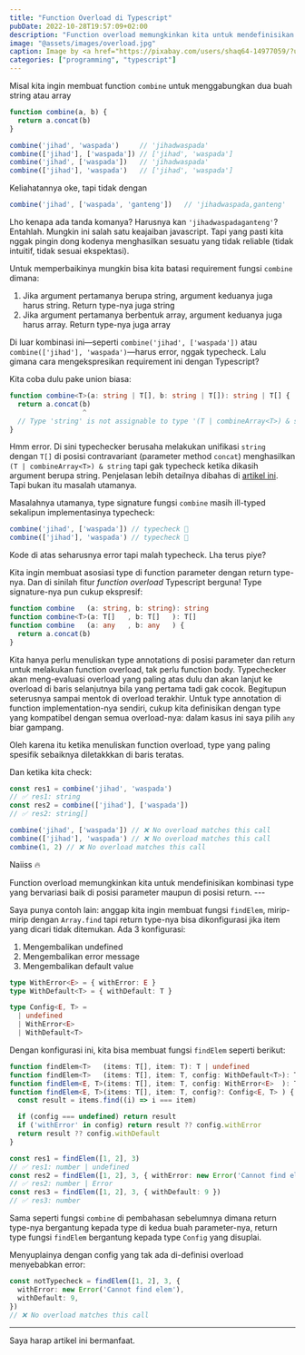 ```yaml
---
title: "Function Overload di Typescript"
pubDate: 2022-10-28T19:57:09+02:00
description: "Function overload memungkinkan kita untuk mendefinisikan kombinasi type yang bervariasi baik di posisi parameter maupun di posisi return."
image: "@assets/images/overload.jpg"
caption: Image by <a href="https://pixabay.com/users/shaq64-14977059/?utm_source=link-attribution&amp;utm_medium=referral&amp;utm_campaign=image&amp;utm_content=4780853">Stephan Westphal</a> from <a href="https://pixabay.com//?utm_source=link-attribution&amp;utm_medium=referral&amp;utm_campaign=image&amp;utm_content=4780853">Pixabay</a>
categories: ["programming", "typescript"]
---
```


Misal kita ingin membuat function `combine` untuk menggabungkan dua buah string atau array

```ts
function combine(a, b) {
  return a.concat(b)
}

combine('jihad', 'waspada')     // 'jihadwaspada'
combine(['jihad'], ['waspada']) // ['jihad', 'waspada']
combine('jihad', ['waspada'])   // 'jihadwaspada'
combine(['jihad'], 'waspada')   // ['jihad', 'waspada']
```

Keliahatannya oke, tapi tidak dengan

```ts
combine('jihad', ['waspada', 'ganteng'])   // 'jihadwaspada,ganteng'
```

Lho kenapa ada tanda komanya? Harusnya kan `'jihadwaspadaganteng'`? Entahlah. Mungkin ini salah satu keajaiban javascript. Tapi yang pasti kita nggak pingin dong kodenya menghasilkan sesuatu yang tidak reliable (tidak intuitif, tidak sesuai ekspektasi).

Untuk memperbaikinya mungkin bisa kita batasi requirement fungsi `combine` dimana:
1. Jika argument pertamanya berupa string, argument keduanya juga harus string. Return type-nya juga string
2. Jika argument pertamanya berbentuk array, argument keduanya juga harus array. Return type-nya juga array

Di luar kombinasi ini—seperti `combine('jihad', ['waspada'])` atau `combine(['jihad'], 'waspada')`—harus error, nggak typecheck. Lalu gimana cara mengekspresikan requirement ini dengan Typescript?

Kita coba dulu pake union biasa:

```ts
function combine<T>(a: string | T[], b: string | T[]): string | T[] {
  return a.concat(b)
                  ^
  // Type 'string' is not assignable to type '(T | combineArray<T>) & string'
}
```

Hmm error. Di sini typechecker berusaha melakukan unifikasi `string` dengan `T[]` di posisi contravariant (parameter method `concat`) menghasilkan `(T | combineArray<T>) & string` tapi gak typecheck ketika dikasih argument berupa string. Penjelasan lebih detailnya dibahas di [artikel ini](/blog/covariance-and-contravariance-in-typescript). Tapi bukan itu masalah utamanya.

Masalahnya utamanya, type signature fungsi `combine` masih ill-typed sekalipun implementasinya typecheck:

```ts
combine('jihad', ['waspada']) // typecheck 🤨
combine(['jihad'], 'waspada') // typecheck 🤨
```

Kode di atas seharusnya error tapi malah typecheck. Lha terus piye?

Kita ingin membuat asosiasi type di function parameter dengan return type-nya. Dan di sinilah fitur _function overload_ Typescript berguna! Type signature-nya pun cukup ekspresif:

```ts
function combine   (a: string, b: string): string
function combine<T>(a: T[]   , b: T[]   ): T[]
function combine   (a: any   , b: any   ) {
  return a.concat(b)
}
```

Kita hanya perlu menuliskan type annotations di posisi parameter dan return untuk melakukan function overload, tak perlu function body. Typechecker akan meng-evaluasi overload yang paling atas dulu dan akan lanjut ke overload di baris selanjutnya bila yang pertama tadi gak cocok. Begitupun seterusnya sampai mentok di overload terakhir. Untuk type annotation di function implementation-nya sendiri, cukup kita definisikan dengan type yang kompatibel dengan semua overload-nya: dalam kasus ini saya pilih `any` biar gampang.

Oleh karena itu ketika menuliskan function overload, type yang paling spesifik sebaiknya diletakkkan di baris teratas.

Dan ketika kita check:

```ts
const res1 = combine('jihad', 'waspada')
// ✅ res1: string
const res2 = combine(['jihad'], ['waspada'])
// ✅ res2: string[]

combine('jihad', ['waspada']) // ❌ No overload matches this call
combine(['jihad'], 'waspada') // ❌ No overload matches this call
combine(1, 2) // ❌ No overload matches this call
```

Naiiss 🔥

<Callout type="success">
  Function overload memungkinkan kita untuk mendefinisikan kombinasi type yang bervariasi baik di posisi parameter maupun di posisi return.
</Callout>
---

Saya punya contoh lain: anggap kita ingin membuat fungsi `findElem`, mirip-mirip dengan `Array.find` tapi return type-nya bisa dikonfigurasi jika item yang dicari tidak ditemukan. Ada 3 konfigurasi:
1. Mengembalikan undefined
2. Mengembalikan error message
3. Mengembalikan default value

```ts
type WithError<E> = { withError: E }
type WithDefault<T> = { withDefault: T }

type Config<E, T> =
  | undefined
  | WithError<E>
  | WithDefault<T>
```

Dengan konfigurasi ini, kita bisa membuat fungsi `findElem` seperti berikut:

```ts
function findElem<T>   (items: T[], item: T): T | undefined
function findElem<T>   (items: T[], item: T, config: WithDefault<T>): T
function findElem<E, T>(items: T[], item: T, config: WithError<E>  ): T | E
function findElem<E, T>(items: T[], item: T, config?: Config<E, T> ) {
  const result = items.find((i) => i === item)

  if (config === undefined) return result
  if ('withError' in config) return result ?? config.withError
  return result ?? config.withDefault
}

const res1 = findElem([1, 2], 3)
// ✅ res1: number | undefined
const res2 = findElem([1, 2], 3, { withError: new Error('Cannot find elem') })
// ✅ res2: number | Error
const res3 = findElem([1, 2], 3, { withDefault: 9 })
// ✅ res3: number
```

Sama seperti fungsi `combine` di pembahasan sebelumnya dimana return type-nya bergantung kepada type di kedua buah parameter-nya, return type fungsi `findElem` bergantung kepada type `Config` yang disuplai.

Menyuplainya dengan config yang tak ada di-definisi overload menyebabkan error:

```ts
const notTypecheck = findElem([1, 2], 3, {
  withError: new Error('Cannot find elem'),
  withDefault: 9,
})
// ❌ No overload matches this call
```

---

Saya harap artikel ini bermanfaat.
